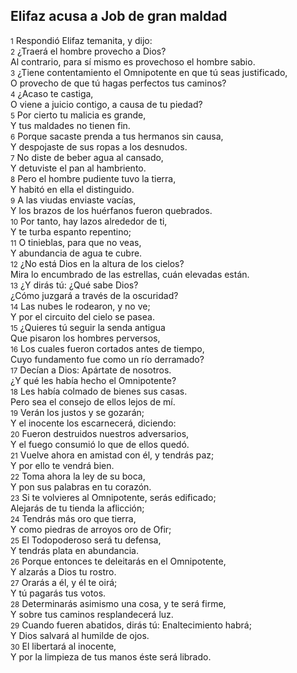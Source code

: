 == Elifaz acusa a Job de gran maldad ==

{{anchor|1}} <small>1</small> Respondió Elifaz temanita, y dijo:<br>
{{anchor|2}} <small>2</small> ¿Traerá el hombre provecho a Dios?<br>
Al contrario, para sí mismo es provechoso el hombre sabio.<br>
{{anchor|3}} <small>3</small> ¿Tiene contentamiento el Omnipotente en que tú seas justificado,<br>
O provecho de que tú hagas perfectos tus caminos?<br>
{{anchor|4}} <small>4</small> ¿Acaso te castiga,<br>
O viene a juicio contigo, a causa de tu piedad?<br>
{{anchor|5}} <small>5</small> Por cierto tu malicia es grande,<br>
Y tus maldades no tienen fin.<br>
{{anchor|6}} <small>6</small> Porque sacaste prenda a tus hermanos sin causa,<br>
Y despojaste de sus ropas a los desnudos.<br>
{{anchor|7}} <small>7</small> No diste de beber agua al cansado,<br>
Y detuviste el pan al hambriento.<br>
{{anchor|8}} <small>8</small> Pero el hombre pudiente tuvo la tierra,<br>
Y habitó en ella el distinguido.<br>
{{anchor|9}} <small>9</small> A las viudas enviaste vacías,<br>
Y los brazos de los huérfanos fueron quebrados.<br>
{{anchor|10}} <small>10</small> Por tanto, hay lazos alrededor de ti,<br>
Y te turba espanto repentino;<br>
{{anchor|11}} <small>11</small> O tinieblas, para que no veas,<br>
Y abundancia de agua te cubre.<br>
{{anchor|12}} <small>12</small> ¿No está Dios en la altura de los cielos?<br>
Mira lo encumbrado de las estrellas, cuán elevadas están.<br>
{{anchor|13}} <small>13</small> ¿Y dirás tú: ¿Qué sabe Dios?<br>
¿Cómo juzgará a través de la oscuridad?<br>
{{anchor|14}} <small>14</small> Las nubes le rodearon, y no ve;<br>
Y por el circuito del cielo se pasea.<br>
{{anchor|15}} <small>15</small> ¿Quieres tú seguir la senda antigua<br>
Que pisaron los hombres perversos,<br>
{{anchor|16}} <small>16</small> Los cuales fueron cortados antes de tiempo,<br>
Cuyo fundamento fue como un río derramado?<br>
{{anchor|17}} <small>17</small> Decían a Dios: Apártate de nosotros.<br>
¿Y qué les había hecho el Omnipotente?<br>
{{anchor|18}} <small>18</small> Les había colmado de bienes sus casas.<br>
Pero sea el consejo de ellos lejos de mí.<br>
{{anchor|19}} <small>19</small> Verán los justos y se gozarán;<br>
Y el inocente los escarnecerá, diciendo:<br>
{{anchor|20}} <small>20</small> Fueron destruidos nuestros adversarios,<br>
Y el fuego consumió lo que de ellos quedó.<br>
{{anchor|21}} <small>21</small> Vuelve ahora en amistad con él, y tendrás paz;<br>
Y por ello te vendrá bien.<br>
{{anchor|22}} <small>22</small> Toma ahora la ley de su boca,<br>
Y pon sus palabras en tu corazón.<br>
{{anchor|23}} <small>23</small> Si te volvieres al Omnipotente, serás edificado;<br>
Alejarás de tu tienda la aflicción;<br>
{{anchor|24}} <small>24</small> Tendrás más oro que tierra,<br>
Y como piedras de arroyos oro de Ofir;<br>
{{anchor|25}} <small>25</small> El Todopoderoso será tu defensa,<br>
Y tendrás plata en abundancia.<br>
{{anchor|26}} <small>26</small> Porque entonces te deleitarás en el Omnipotente,<br>
Y alzarás a Dios tu rostro.<br>
{{anchor|27}} <small>27</small> Orarás a él, y él te oirá;<br>
Y tú pagarás tus votos.<br>
{{anchor|28}} <small>28</small> Determinarás asimismo una cosa, y te será firme,<br>
Y sobre tus caminos resplandecerá luz.<br>
{{anchor|29}} <small>29</small> Cuando fueren abatidos, dirás tú: Enaltecimiento habrá;<br>
Y Dios salvará al humilde de ojos.<br>
{{anchor|30}} <small>30</small> El libertará al inocente,<br>
Y por la limpieza de tus manos éste será librado.<br>
